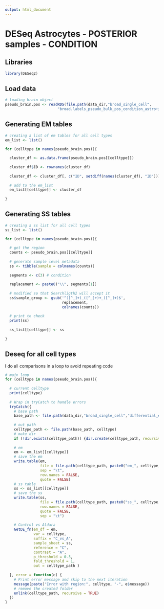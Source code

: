 ```yaml
---
output: html_document
---
```


# DESeq Astrocytes - POSTERIOR samples - CONDITION

## Libraries
```r
library(DESeq2)

```

## Load data
```r

# loading brain object 
pseudo_brain.pos <- readRDS(file.path(data_dir,"broad_single_cell",
                        "broad.labels_pseudo_bulk_pos_condition_astro+immune.RDS"))
```

## Generating EM tables
```r
# creating a list of em tables for all cell types
em_list <- list()

for (celltype in names(pseudo_brain.pos)){
  
  cluster_df <- as.data.frame(pseudo_brain.pos[[celltype]])
  
  cluster_df$ID <- rownames(cluster_df)
  
  cluster_df <- cluster_df[, c("ID", setdiff(names(cluster_df), "ID"))]
  
  # add to the em_list
  em_list[[celltype]] <- cluster_df
  
}

```

## Generating SS tables 
```r

# creating a ss list for all cell types 
ss_list <- list()

for (celltype in names(pseudo_brain.pos)){
  
  # get the region
  counts <- pseudo_brain.pos[[celltype]]
  
  # generate sample level metadata
  ss <- tibble(sample = colnames(counts))
  
  segments <- c(3) # condition
  
  replacement <- paste0("\\", segments[1])
  
  # modified so that Searchligth2 will accept it
  ss$sample_group <- gsub('^([^_]+)_([^_]+)+_([^_]+)$',
                          replacement, 
                          colnames(counts))
  
  # print to check
  print(ss)
  
  ss_list[[celltype]] <- ss
  
}

```

## Deseq for all cell types

I do all comparisons in a loop to avoid repeating code

```r


# main loop
for (celltype in names(pseudo_brain.pos)){ 
  
  # current celltype
  print(celltype)
  
  # Wrap in tryCatch to handle errors
  tryCatch({
    # base path
    base_path <- file.path(data_dir,"broad_single_cell","differential_expression", "condition", "posterior")
    
    # out path 
    celltype_path <- file.path(base_path, celltype)
    # make dir
    if (!dir.exists(celltype_path)) {dir.create(celltype_path, recursive = TRUE)}
    
    # em 
    em <- em_list[[celltype]]
    # save the em 
    write.table(em, 
                file = file.path(celltype_path, paste0("em_", celltype, ".tsv")), 
                sep = "\t", 
                row.names = FALSE, 
                quote = FALSE)
    # ss table
    ss <- ss_list[[celltype]]
    # save the ss
    write.table(ss,
                file = file.path(celltype_path, paste0("ss_", celltype, ".tsv")),
                row.names = FALSE,
                quote = FALSE,
                sep = "\t")
    
    # Control vs Aldara
    GetDE_fn(em_df = em,
             var = celltype,
             suffix = "C_vs_A", 
             sample_sheet = ss,
             reference = "C", 
             contrast = "A", 
             p_threshold = 0.5, 
             fold_threshold = 1, 
             out = celltype_path )
    
  }, error = function(e) {
    # Print error message and skip to the next iteration
    message(paste("Error with region:", celltype, "-", e$message))
    # remove the created folder
    unlink(celltype_path, recursive = TRUE)
  })
}


```
